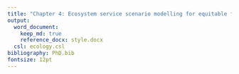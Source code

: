 ```yaml
---
title: "Chapter 4: Ecosystem service scenario modelling for equitable flow of regulatory services in Montréal"
output: 
  word_document:
    keep_md: true 
    reference_docx: style.docx
  csl: ecology.csl
bibliography: PhD.bib
fontsize: 12pt
---
```



